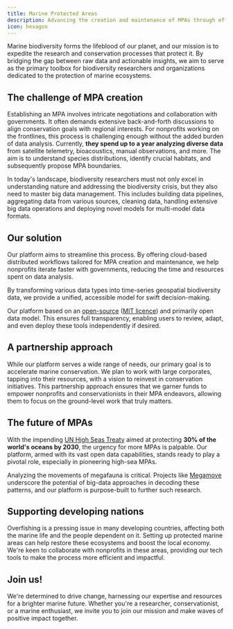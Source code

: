 ```yaml
---
title: Marine Protected Areas
description: Advancing the creation and maintenance of MPAs through efficient data infrastructure.
icon: hexagon
---
```


Marine biodiversity forms the lifeblood of our planet, and our mission is to expedite the research and conservation processes that protect it. By bridging the gap between raw data and actionable insights, we aim to serve as the primary toolbox for biodiversity researchers and organizations dedicated to the protection of marine ecosystems.

## The challenge of MPA creation

Establishing an MPA involves intricate negotiations and collaboration with governments. It often demands extensive back-and-forth discussions to align conservation goals with regional interests. For nonprofits working on the frontlines, this process is challenging enough without the added burden of data analysis. Currently, **they spend up to a year analyzing diverse data** from satellite telemetry, bioacoustics, manual observations, and more. The aim is to understand species distributions, identify crucial habitats, and subsequently propose MPA boundaries.

In today's landscape, biodiversity researchers must not only excel in understanding nature and addressing the biodiversity crisis, but they also need to master big data management. This includes building data pipelines, aggregating data from various sources, cleaning data, handling extensive big data operations and deploying novel models for multi-model data formats.

## Our solution

Our platform aims to streamline this process. By offering cloud-based distributed workflows tailored for MPA creation and maintenance, we help nonprofits iterate faster with governments, reducing the time and resources spent on data analysis.

By transforming various data types into time-series geospatial biodiversity data, we provide a unified, accessible model for swift decision-making.

Our platform based on an [open-source](https://github.com/wildflowai) ([MIT licence](https://en.wikipedia.org/wiki/MIT_License)) and primarily open data model. This ensures full transparency, enabling users to review, adapt, and even deploy these tools independently if desired.

## A partnership approach

While our platform serves a wide range of needs, our primary goal is to accelerate marine conservation. We plan to work with large corporates, tapping into their resources, with a vision to reinvest in conservation initiatives. This partnership approach ensures that we garner funds to empower nonprofits and conservationists in their MPA endeavors, allowing them to focus on the ground-level work that truly matters.

## The future of MPAs

With the impending [UN High Seas Treaty](https://www.bbc.co.uk/news/science-environment-64839763) aimed at protecting **30% of the world's oceans by 2030**, the urgency for more MPAs is palpable. Our platform, armed with its vast open data capabilities, stands ready to play a pivotal role, especially in pioneering high-sea MPAs.

Analyzing the movements of megafauna is critical. Projects like [Megamove](https://megamove.org) underscore the potential of big-data approaches in decoding these patterns, and our platform is purpose-built to further such research.

## Supporting developing nations

Overfishing is a pressing issue in many developing countries, affecting both the marine life and the people dependent on it. Setting up protected marine areas can help restore these ecosystems and boost the local economy. We're keen to collaborate with nonprofits in these areas, providing our tech tools to make the process more efficient and impactful.

## Join us!

We're determined to drive change, harnessing our expertise and resources for a brighter marine future. Whether you're a researcher, conservationist, or a marine enthusiast, we invite you to join our mission and make waves of positive impact together.
